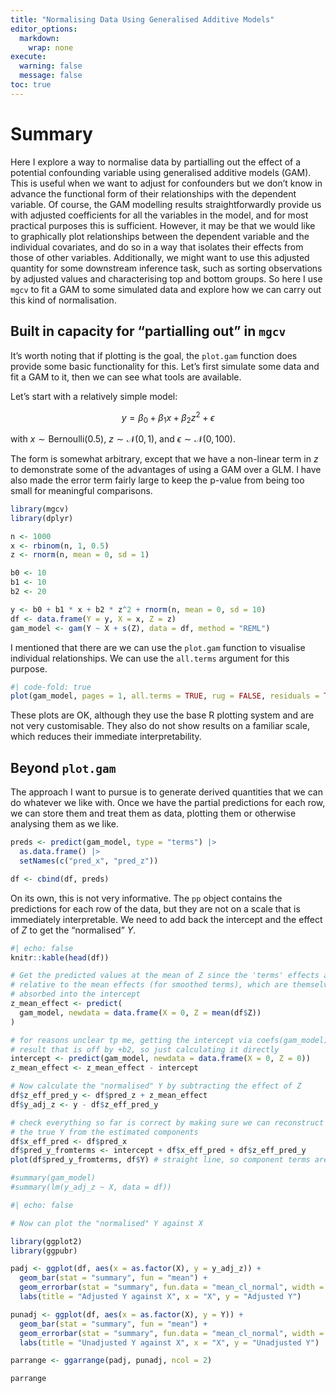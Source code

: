 ```yaml
---
title: "Normalising Data Using Generalised Additive Models"
editor_options:
  markdown:
    wrap: none
execute:
  warning: false
  message: false
toc: true
---
```


# Summary

Here I explore a way to normalise data by partialling out the effect of a potential confounding variable using generalised additive models (GAM). This is useful when we want to adjust for confounders but we don't know in advance the functional form of their relationships with the dependent variable. Of course, the GAM modelling results straightforwardly provide us with adjusted coefficients for all the variables in the model, and for most practical purposes this is sufficient. However, it may be that we would like to graphically plot relationships between the dependent variable and the individual covariates, and do so in a way that isolates their effects from those of other variables. Additionally, we might want to use this adjusted quantity for some downstream inference task, such as sorting observations by adjusted values and characterising top and bottom groups. So here I use `mgcv` to fit a GAM to some simulated data and explore how we can carry out this kind of normalisation.

## Built in capacity for "partialling out" in `mgcv`

It's worth noting that if plotting is the goal, the `plot.gam` function does provide some basic functionality for this. Let's first simulate some data and fit a GAM to it, then we can see what tools are available.

Let's start with a relatively simple model:

$$
y = \beta_0 + \beta_1 x + \beta_2 z^2 + \epsilon
$$

with $x \sim \text{Bernoulli}(0.5)$, $z \sim \mathcal{N}(0, 1)$, and $\epsilon \sim \mathcal{N}(0, 100)$.

The form is somewhat arbitrary, except that we have a non-linear term in $z$ to demonstrate some of the advantages of using a GAM over a GLM. I have also made the error term fairly large to keep the p-value from being too small for meaningful comparisons.

```r
library(mgcv)
library(dplyr)

n <- 1000
x <- rbinom(n, 1, 0.5)
z <- rnorm(n, mean = 0, sd = 1)

b0 <- 10
b1 <- 10
b2 <- 20

y <- b0 + b1 * x + b2 * z^2 + rnorm(n, mean = 0, sd = 10)
df <- data.frame(Y = y, X = x, Z = z)
gam_model <- gam(Y ~ X + s(Z), data = df, method = "REML")
```

I mentioned that there are we can use the `plot.gam` function to visualise individual relationships. We can use the `all.terms` argument for this purpose.

```r
#| code-fold: true
plot(gam_model, pages = 1, all.terms = TRUE, rug = FALSE, residuals = TRUE)
```

These plots are OK, although they use the base R plotting system and are not very customisable. They also do not show results on a familiar scale, which reduces their immediate interpretability.

## Beyond `plot.gam`

The approach I want to pursue is to generate derived quantities that we can do whatever we like with. Once we have the partial predictions for each row, we can store them and treat them as data, plotting them or otherwise analysing them as we like.

```r
preds <- predict(gam_model, type = "terms") |>
  as.data.frame() |>
  setNames(c("pred_x", "pred_z"))

df <- cbind(df, preds)
```

On its own, this is not very informative. The `pp` object contains the predictions for each row of the data, but they are not on a scale that is immediately interpretable. We need to add back the intercept and the effect of $Z$ to get the "normalised" $Y$.

```r
#| echo: false
knitr::kable(head(df))
```

```r
# Get the predicted values at the mean of Z since the 'terms' effects are
# relative to the mean effects (for smoothed terms), which are themselves
# absorbed into the intercept
z_mean_effect <- predict(
  gam_model, newdata = data.frame(X = 0, Z = mean(df$Z))
)

# for reasons unclear tp me, getting the intercept via coefs(gam_model) gives a
# result that is off by +b2, so just calculating it directly
intercept <- predict(gam_model, newdata = data.frame(X = 0, Z = 0))
z_mean_effect <- z_mean_effect - intercept

# Now calculate the "normalised" Y by subtracting the effect of Z
df$z_eff_pred_y <- df$pred_z + z_mean_effect
df$y_adj_z <- y - df$z_eff_pred_y

# check everything so far is correct by making sure we can reconstruct approx
# the true Y from the estimated components
df$x_eff_pred <- df$pred_x
df$pred_y_fromterms <- intercept + df$x_eff_pred + df$z_eff_pred_y
plot(df$pred_y_fromterms, df$Y) # straight line, so component terms are correct

#summary(gam_model)
#summary(lm(y_adj_z ~ X, data = df))
```

```r
#| echo: false

# Now can plot the "normalised" Y against X

library(ggplot2)
library(ggpubr)

padj <- ggplot(df, aes(x = as.factor(X), y = y_adj_z)) +
  geom_bar(stat = "summary", fun = "mean") +
  geom_errorbar(stat = "summary", fun.data = "mean_cl_normal", width = 0.2) +
  labs(title = "Adjusted Y against X", x = "X", y = "Adjusted Y")

punadj <- ggplot(df, aes(x = as.factor(X), y = Y)) +
  geom_bar(stat = "summary", fun = "mean") +
  geom_errorbar(stat = "summary", fun.data = "mean_cl_normal", width = 0.2) +
  labs(title = "Unadjusted Y against X", x = "X", y = "Unadjusted Y")

parrange <- ggarrange(padj, punadj, ncol = 2)

parrange
```
